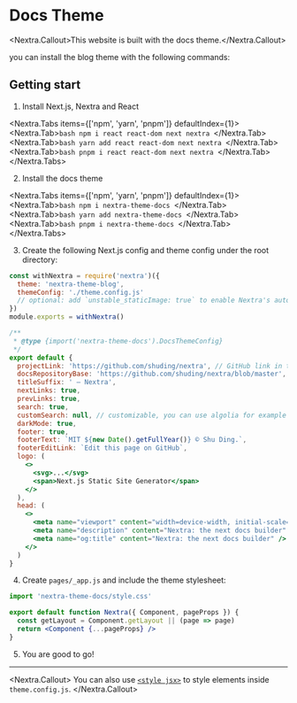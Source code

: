 # Docs Theme

<Nextra.Callout>This website is built with the docs theme.</Nextra.Callout>

you can install the blog theme with the following commands:

## Getting start

1. Install Next.js, Nextra and React

<Nextra.Tabs items={['npm', 'yarn', 'pnpm']} defaultIndex={1}>
  <Nextra.Tab>```bash npm i react react-dom next nextra ```</Nextra.Tab>
  <Nextra.Tab>```bash yarn add react react-dom next nextra ```</Nextra.Tab>
  <Nextra.Tab>```bash pnpm i react react-dom next nextra ```</Nextra.Tab>
</Nextra.Tabs>

2. Install the docs theme

<Nextra.Tabs items={['npm', 'yarn', 'pnpm']} defaultIndex={1}>
  <Nextra.Tab>```bash npm i nextra-theme-docs ```</Nextra.Tab>
  <Nextra.Tab>```bash yarn add nextra-theme-docs ```</Nextra.Tab>
  <Nextra.Tab>```bash pnpm i nextra-theme-docs ```</Nextra.Tab>
</Nextra.Tabs>

3. Create the following Next.js config and theme config under the root directory:

```jsx filename="next.config.js"
const withNextra = require('nextra')({
  theme: 'nextra-theme-blog',
  themeConfig: './theme.config.js'
  // optional: add `unstable_staticImage: true` to enable Nextra's auto image import
})
module.exports = withNextra()
```

```jsx filename="theme.config.js"
/**
 * @type {import('nextra-theme-docs').DocsThemeConfig}
 */
export default {
  projectLink: 'https://github.com/shuding/nextra', // GitHub link in the navbar
  docsRepositoryBase: 'https://github.com/shuding/nextra/blob/master', // base URL for the docs repository
  titleSuffix: ' – Nextra',
  nextLinks: true,
  prevLinks: true,
  search: true,
  customSearch: null, // customizable, you can use algolia for example
  darkMode: true,
  footer: true,
  footerText: `MIT ${new Date().getFullYear()} © Shu Ding.`,
  footerEditLink: `Edit this page on GitHub`,
  logo: (
    <>
      <svg>...</svg>
      <span>Next.js Static Site Generator</span>
    </>
  ),
  head: (
    <>
      <meta name="viewport" content="width=device-width, initial-scale=1.0" />
      <meta name="description" content="Nextra: the next docs builder" />
      <meta name="og:title" content="Nextra: the next docs builder" />
    </>
  )
}
```

4. Create `pages/_app.js` and include the theme stylesheet:

```jsx filename="_app.js"
import 'nextra-theme-docs/style.css'

export default function Nextra({ Component, pageProps }) {
  const getLayout = Component.getLayout || (page => page)
  return <Component {...pageProps} />
}
```

5. You are good to go!

---

<Nextra.Callout>
You can also use [`<style jsx>`](https://nextjs.org/docs/basic-features/built-in-css-support#css-in-js) to style elements inside `theme.config.js`.
</Nextra.Callout>
